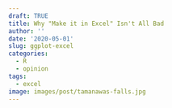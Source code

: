 ```yaml
---
draft: TRUE
title: Why "Make it in Excel" Isn't All Bad
author: ''
date: '2020-05-01'
slug: ggplot-excel
categories:
  - R
  - opinion
tags:
  - excel
image: images/post/tamanawas-falls.jpg
---
```

